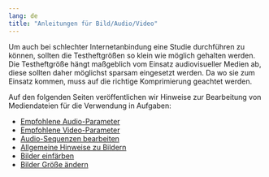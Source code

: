 ```yaml
---
lang: de
title: "Anleitungen für Bild/Audio/Video"
---
```


Um auch bei schlechter Internetanbindung eine Studie durchführen zu können, sollten die Testheftgrößen so klein wie möglich gehalten werden. Die Testheftgröße hängt maßgeblich vom Einsatz audiovisueller Medien ab, diese sollten daher möglichst sparsam eingesetzt werden. Da wo sie zum Einsatz kommen, muss auf die richtige Komprimierung geachtet werden.

Auf den folgenden Seiten veröffentlichen wir Hinweise zur Bearbeitung von Mediendateien für die Verwendung in Aufgaben:

* [Empfohlene Audio-Parameter](Audio_Parameter.qmd)
* [Empfohlene Video-Parameter](Video_Parameter.qmd)
* [Audio-Sequenzen bearbeiten](Audios_konvertieren.qmd)
* [Allgemeine Hinweise zu Bildern](Bilder_vorbereiten.qmd)
* [Bilder einfärben](Bilder_einfarben/index.qmd)
* [Bilder Größe ändern](Bilder_skalieren/index.qmd)
